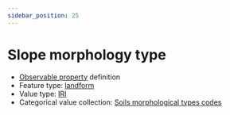 ```yaml
---
sidebar_position: 25
---
```



# Slope morphology type

- [Observable property](/viewers/dawe-vocabs?uri=https://linked.data.gov.au/def/nrm/b023d177-2c9b-4d58-86e6-099b742fcf1c) definition
- Feature type: [landform](http://linked.data.gov.au/def/tern-cv/2cf3ed29-440e-4a50-9bbc-5aab30df9fcd)
- Value type: [IRI](https://w3id.org/tern/ontologies/tern/IRI)
- Categorical value collection: [Soils morphological types codes](/viewers/dawe-vocabs?uri=https://linked.data.gov.au/def/nrm/50e0e5aa-3abf-4883-a713-245701efe314)

<Example
  protocolModule="plot-soil-description"
  observableProperty="https://linked.data.gov.au/def/nrm/b023d177-2c9b-4d58-86e6-099b742fcf1c"
/>
